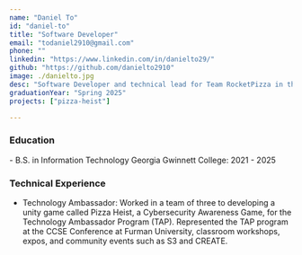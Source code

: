 ```yaml
---
name: "Daniel To"
id: "daniel-to"
title: "Software Developer"
email: "todaniel2910@gmail.com"
phone: ""
linkedin: "https://www.linkedin.com/in/danielto29/"
github: "https://github.com/danielto2910"
image: ./danielto.jpg
desc: "Software Developer and technical lead for Team RocketPizza in the TAP program during Fall 2024. Led the development of Pizza Heist, a Unity-based project designed to teach cybersecurity fundamentals in an engaging and interactive way."
graduationYear: "Spring 2025"
projects: ["pizza-heist"]

---
```


### Education
<div>
- B.S. in Information Technology Georgia Gwinnett College: 2021 - 2025
</div>

### Technical Experience
<ul>
    <li>Technology Ambassador: Worked in a team of three to developing a unity game called Pizza Heist, a Cybersecurity Awareness Game, for the Technology Ambassador Program (TAP). Represented the TAP program at the CCSE Conference at Furman University, classroom workshops, expos, and community events such as S3 and CREATE.</li>
</ul>
